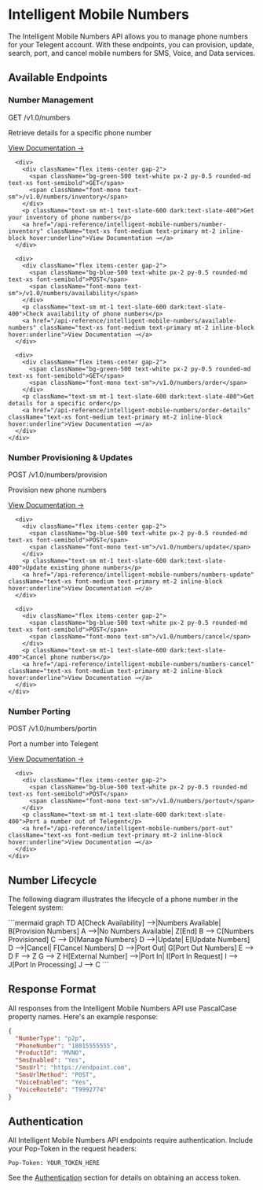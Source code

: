 # Intelligent Mobile Numbers

The Intelligent Mobile Numbers API allows you to manage phone numbers for your Telegent account. With these endpoints, you can provision, update, search, port, and cancel mobile numbers for SMS, Voice, and Data services.

## Available Endpoints

<div className="grid grid-cols-1 gap-4 mt-6">
  <div className="border border-accent/20 rounded-lg overflow-hidden">
    <div className="bg-accent/5 px-4 py-2 border-b border-accent/20">
      <h3 className="text-base font-medium">Number Management</h3>
    </div>
    <div className="p-4 grid grid-cols-1 md:grid-cols-2 gap-4">
      <div>
        <div className="flex items-center gap-2">
          <span className="bg-green-500 text-white px-2 py-0.5 rounded-md text-xs font-semibold">GET</span>
          <span className="font-mono text-sm">/v1.0/numbers</span>
        </div>
        <p className="text-sm mt-1 text-slate-600 dark:text-slate-400">Retrieve details for a specific phone number</p>
        <a href="/api-reference/intelligent-mobile-numbers/number-details" className="text-xs font-medium text-primary mt-2 inline-block hover:underline">View Documentation →</a>
      </div>
      
      <div>
        <div className="flex items-center gap-2">
          <span className="bg-green-500 text-white px-2 py-0.5 rounded-md text-xs font-semibold">GET</span>
          <span className="font-mono text-sm">/v1.0/numbers/inventory</span>
        </div>
        <p className="text-sm mt-1 text-slate-600 dark:text-slate-400">Get your inventory of phone numbers</p>
        <a href="/api-reference/intelligent-mobile-numbers/number-inventory" className="text-xs font-medium text-primary mt-2 inline-block hover:underline">View Documentation →</a>
      </div>
      
      <div>
        <div className="flex items-center gap-2">
          <span className="bg-blue-500 text-white px-2 py-0.5 rounded-md text-xs font-semibold">POST</span>
          <span className="font-mono text-sm">/v1.0/numbers/availability</span>
        </div>
        <p className="text-sm mt-1 text-slate-600 dark:text-slate-400">Check availability of phone numbers</p>
        <a href="/api-reference/intelligent-mobile-numbers/available-numbers" className="text-xs font-medium text-primary mt-2 inline-block hover:underline">View Documentation →</a>
      </div>
      
      <div>
        <div className="flex items-center gap-2">
          <span className="bg-green-500 text-white px-2 py-0.5 rounded-md text-xs font-semibold">GET</span>
          <span className="font-mono text-sm">/v1.0/numbers/order</span>
        </div>
        <p className="text-sm mt-1 text-slate-600 dark:text-slate-400">Get details for a specific order</p>
        <a href="/api-reference/intelligent-mobile-numbers/order-details" className="text-xs font-medium text-primary mt-2 inline-block hover:underline">View Documentation →</a>
      </div>
    </div>
  </div>
  
  <div className="border border-accent/20 rounded-lg overflow-hidden">
    <div className="bg-accent/5 px-4 py-2 border-b border-accent/20">
      <h3 className="text-base font-medium">Number Provisioning & Updates</h3>
    </div>
    <div className="p-4 grid grid-cols-1 md:grid-cols-2 gap-4">
      <div>
        <div className="flex items-center gap-2">
          <span className="bg-blue-500 text-white px-2 py-0.5 rounded-md text-xs font-semibold">POST</span>
          <span className="font-mono text-sm">/v1.0/numbers/provision</span>
        </div>
        <p className="text-sm mt-1 text-slate-600 dark:text-slate-400">Provision new phone numbers</p>
        <a href="/api-reference/intelligent-mobile-numbers/number-provision" className="text-xs font-medium text-primary mt-2 inline-block hover:underline">View Documentation →</a>
      </div>
      
      <div>
        <div className="flex items-center gap-2">
          <span className="bg-blue-500 text-white px-2 py-0.5 rounded-md text-xs font-semibold">POST</span>
          <span className="font-mono text-sm">/v1.0/numbers/update</span>
        </div>
        <p className="text-sm mt-1 text-slate-600 dark:text-slate-400">Update existing phone numbers</p>
        <a href="/api-reference/intelligent-mobile-numbers/numbers-update" className="text-xs font-medium text-primary mt-2 inline-block hover:underline">View Documentation →</a>
      </div>
      
      <div>
        <div className="flex items-center gap-2">
          <span className="bg-blue-500 text-white px-2 py-0.5 rounded-md text-xs font-semibold">POST</span>
          <span className="font-mono text-sm">/v1.0/numbers/cancel</span>
        </div>
        <p className="text-sm mt-1 text-slate-600 dark:text-slate-400">Cancel phone numbers</p>
        <a href="/api-reference/intelligent-mobile-numbers/numbers-cancel" className="text-xs font-medium text-primary mt-2 inline-block hover:underline">View Documentation →</a>
      </div>
    </div>
  </div>
  
  <div className="border border-accent/20 rounded-lg overflow-hidden">
    <div className="bg-accent/5 px-4 py-2 border-b border-accent/20">
      <h3 className="text-base font-medium">Number Porting</h3>
    </div>
    <div className="p-4 grid grid-cols-1 md:grid-cols-2 gap-4">
      <div>
        <div className="flex items-center gap-2">
          <span className="bg-blue-500 text-white px-2 py-0.5 rounded-md text-xs font-semibold">POST</span>
          <span className="font-mono text-sm">/v1.0/numbers/portin</span>
        </div>
        <p className="text-sm mt-1 text-slate-600 dark:text-slate-400">Port a number into Telegent</p>
        <a href="/api-reference/intelligent-mobile-numbers/port-in" className="text-xs font-medium text-primary mt-2 inline-block hover:underline">View Documentation →</a>
      </div>
      
      <div>
        <div className="flex items-center gap-2">
          <span className="bg-blue-500 text-white px-2 py-0.5 rounded-md text-xs font-semibold">POST</span>
          <span className="font-mono text-sm">/v1.0/numbers/portout</span>
        </div>
        <p className="text-sm mt-1 text-slate-600 dark:text-slate-400">Port a number out of Telegent</p>
        <a href="/api-reference/intelligent-mobile-numbers/port-out" className="text-xs font-medium text-primary mt-2 inline-block hover:underline">View Documentation →</a>
      </div>
    </div>
  </div>
</div>

## Number Lifecycle

The following diagram illustrates the lifecycle of a phone number in the Telegent system:

<div className="my-6">
```mermaid
graph TD
    A[Check Availability] -->|Numbers Available| B[Provision Numbers]
    A -->|No Numbers Available| Z[End]
    B --> C[Numbers Provisioned]
    C --> D{Manage Numbers}
    D -->|Update| E[Update Numbers]
    D -->|Cancel| F[Cancel Numbers]
    D -->|Port Out| G[Port Out Numbers]
    E --> D
    F --> Z
    G --> Z
    H[External Number] -->|Port In| I[Port In Request]
    I --> J[Port In Processing]
    J --> C
```
</div>

## Response Format

All responses from the Intelligent Mobile Numbers API use PascalCase property names. Here's an example response:

```json
{
  "NumberType": "p2p",
  "PhoneNumber": "18015555555",
  "ProductId": "MVNO",
  "SmsEnabled": "Yes",
  "SmsUrl": "https://endpoint.com",
  "SmsUrlMethod": "POST",
  "VoiceEnabled": "Yes",
  "VoiceRouteId": "T9992774"
}
```

## Authentication

All Intelligent Mobile Numbers API endpoints require authentication. Include your Pop-Token in the request headers:

```
Pop-Token: YOUR_TOKEN_HERE
```

See the [Authentication](/api-reference/authentication) section for details on obtaining an access token. 